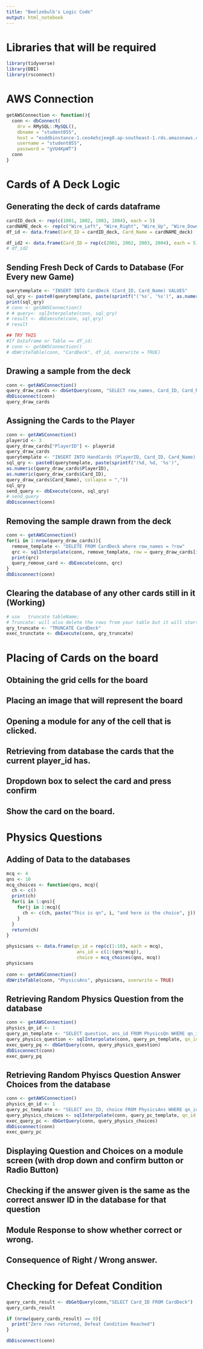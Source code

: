 ---
title: "Beelzebulb's Logic Code"
output: html_notebook
---

# Libraries that will be required
```{r}
library(tidyverse)
library(DBI)
library(rsconnect)
```

# AWS Connection
```{r}
getAWSConnection <- function(){
  conn <- dbConnect(
    drv = RMySQL::MySQL(),
    dbname = "student055",
    host = "esddbinstance-1.ceo4ehzjeeg0.ap-southeast-1.rds.amazonaws.com",
    username = "student055",
    password = "gVU4KpWT")
  conn
}
```


# Cards of A Deck Logic

## Generating the deck of cards dataframe
```{r}
cardID_deck <- rep(c(1001, 1002, 1003, 1004), each = 5)
cardNAME_deck <- rep(c("Wire_Left", "Wire_Right", "Wire_Up", "Wire_Down"), each = 5)
df_id <- data.frame(Card_ID = cardID_deck, Card_Name = cardNAME_deck)

df_id2 <- data.frame(Card_ID = rep(c(2001, 2002, 2003, 2004), each = 5), Card_Name = rep(c("Wire_Left", "Wire_Right", "Wire_Up", "Wire_Down"), each = 5))
# df_id2
```
## Sending Fresh Deck of Cards to Database (For Every new Game)
```{r}
querytemplate <- "INSERT INTO CardDeck (Card_ID, Card_Name) VALUES"
sql_qry <- paste0(querytemplate, paste(sprintf("('%s', '%s')", as.numeric(df_id$Card_ID), df_id$Card_Name), collapse = ","))
print(sql_qry)
# conn <- getAWSConnection()
# # query<- sqlInterpolate(conn, sql_qry)
# result <- dbExecute(conn, sql_qry)
# result

## TRY THIS
#If Dataframe or Table == df_id:
# conn <- getAWSConnection()
# dbWriteTable(conn, "CardDeck", df_id, overwrite = TRUE)
```

## Drawing a sample from the deck

```{r}
conn <- getAWSConnection()
query_draw_cards <- dbGetQuery(conn, "SELECT row_names, Card_ID, Card_Name FROM CardDeck ORDER BY RAND() LIMIT 5")
dbDisconnect(conn)
query_draw_cards
```
## Assigning the Cards to the Player
```{r}
conn <- getAWSConnection()
playerid <- 3
query_draw_cards["PlayerID"] <- playerid
query_draw_cards
querytemplate <- "INSERT INTO HandCards (PlayerID, Card_ID, Card_Name) VALUES"
sql_qry <- paste0(querytemplate, paste(sprintf("(%d, %d, '%s')",
as.numeric(query_draw_cards$PlayerID),
as.numeric(query_draw_cards$Card_ID),
query_draw_cards$Card_Name), collapse = ","))
sql_qry
send_query <- dbExecute(conn, sql_qry)
# send_query
dbDisconnect(conn)
```


## Removing the sample drawn from the deck

```{r}
conn <- getAWSConnection()
for(i in 1:nrow(query_draw_cards)){
  remove_template <- "DELETE FROM CardDeck where row_names = ?row"
  qrc <- sqlInterpolate(conn, remove_template, row = query_draw_cards[i, 1])
  print(qrc)
  query_remove_card <- dbExecute(conn, qrc)
}
dbDisconnect(conn)
```


## Clearing the database of any other cards still in it (Working)
```{r}
# use   truncate tableName;
# Truncate: will also delete the rows from your table but it will start from new row with 1.
qry_truncate <- "TRUNCATE CardDeck"
exec_trunctate <- dbExecute(conn, qry_truncate)
```

# Placing of Cards on the board

## Obtaining the grid cells for the board

## Placing an image that will represent the board

## Opening a module for any of the cell that is clicked.

## Retrieving from database the cards that the current player_id has.

## Dropdown box to select the card and press confirm

## Show the card on the board.




# Physics Questions

## Adding of Data to the databases
```{r}
mcq <- 4
qns <- 10
mcq_choices <- function(qns, mcq){
  ch <- c()
  print(ch)
  for(i in 1:qns){
    for(j in 1:mcq){
      ch <- c(ch, paste("This is qn", i, "and here is the choice", j))
    }
  }
  return(ch)
}

physicsans <- data.frame(qn_id = rep(c(1:10), each = mcq),
                          ans_id = c(1:(qns*mcq)),
                          choice = mcq_choices(qns, mcq))
physicsans
  
conn <- getAWSConnection()
dbWriteTable(conn, "PhysicsAns", physicsans, overwrite = TRUE)
```


## Retrieving Random Physics Question from the database

```{r}
conn <- getAWSConnection()
physics_qn_id <- 1
query_pn_template <- "SELECT question, ans_id FROM PhysicsQn WHERE qn_id = ?qn_id"
query_physics_question <- sqlInterpolate(conn, query_pn_template, qn_id = physics_qn_id)
exec_query_pq <- dbGetQuery(conn, query_physics_question)
dbDisconnect(conn)
exec_query_pq
```


## Retrieving Random Phyiscs Question Answer Choices from the database

```{r}
conn <- getAWSConnection()
physics_qn_id <- 1
query_pc_template <- "SELECT ans_ID, choice FROM PhysicsAns WHERE qn_id = ?qn_id"
query_physics_choices <- sqlInterpolate(conn, query_pc_template, qn_id = physics_qn_id)
exec_query_pc <- dbGetQuery(conn, query_physics_choices)
dbDisconnect(conn)
exec_query_pc
```


## Displaying Question and Choices on a module screen (with drop down and confirm button or Radio Button)

## Checking if the answer given is the same as the correct answer ID in the database for that question

## Module Response to show whether correct or wrong.

## Consequence of Right / Wrong answer.

# Checking for Defeat Condition
```{r}
query_cards_result <- dbGetQuery(conn,"SELECT Card_ID FROM CardDeck")
query_cards_result

if (nrow(query_cards_result) == 0){
  print("Zero rows returned, Defeat Condition Reached")
}

dbDisconnect(conn)
```

